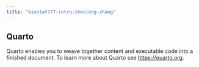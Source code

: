 ```yaml
---
title: "biostat777-intro-zhenlong-zhang"
---
```


## Quarto

Quarto enables you to weave together content and executable code into a finished document. To learn more about Quarto see <https://quarto.org>.
